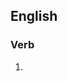 ==English==

===Verb===
{{head|en|present participle}}

# {{present participle of|hobnob|lang=en|nocat=1}}